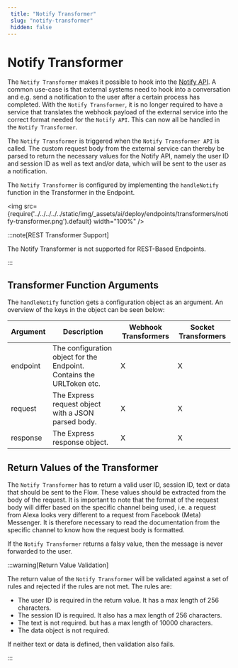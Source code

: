 ```yaml
---
 title: "Notify Transformer" 
 slug: "notify-transformer" 
 hidden: false 
---
```


# Notify Transformer

The `Notify Transformer` makes it possible to hook into the [Notify API](../inject-and-notify.mdx#notify-and-inject-in-transformers). A common use-case is that external systems need to hook into a conversation and e.g. send a notification to the user after a certain process has completed. With the `Notify Transformer`, it is no longer required to have a service that translates the webhook payload of the external service into the correct format needed for the `Notify API`. This can now all be handled in the `Notify Transformer`.

The `Notify Transformer` is triggered when the `Notify Transformer API` is called. The custom request body from the external service can thereby be parsed to return the necessary values for the Notify API, namely the  user ID and session ID as well as text and/or data, which will be sent to the user as a notification.

The `Notify Transformer` is configured by implementing the `handleNotify` function in the Transformer in the Endpoint.

 <img src={require('../../../../../static/img/_assets/ai/deploy/endpoints/transformers/notify-transformer.png').default} width="100%" />

:::note[REST Transformer Support]

  The Notify Transformer is not supported for REST-Based Endpoints.

:::

## Transformer Function Arguments

The `handleNotify`  function gets a configuration object as an argument. An overview of the keys in the object can be seen below:

| Argument	 | Description                                                            | Webhook Transformers | 	Socket Transformers |
|-----------|------------------------------------------------------------------------|----------------------|----------------------|
| endpoint  | 	The configuration object for the Endpoint. Contains the URLToken etc. | 	X                   | 	X                   |
| request   | 	The Express request object with a JSON parsed body.                   | 	X                   | 	X                   |
| response  | 	The Express response object.                                          | 	X                   | 	X                   |

## Return Values of the Transformer

The `Notify Transformer` has to return a valid user ID, session ID, text or data that should be sent to the Flow. These values should be extracted from the body of the request. It is important to note that the format of the request body will differ based on the specific channel being used, i.e. a request from Alexa looks very different to a request from Facebook (Meta) Messenger. It is therefore necessary to read the documentation from the specific channel to know how the request body is formatted. 

If the `Notify Transformer` returns a falsy value, then the message is never forwarded to the user.

:::warning[Return Value Validation]

  The return value of the `Notify Transformer` will be validated against a set of rules and rejected if the rules are not met. The rules are:

  - The user ID is required in the return value. It has a max length of 256 characters.
  - The session ID is required. It also has a max length of 256 characters.
  - The text is not required. but has a max length of 10000 characters.
  - The data object is not required.

  If neither text or data is defined, then validation also fails.

:::

